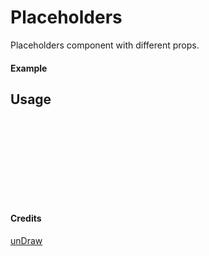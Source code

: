 
<Meta of={Placeholders} title="unDraw/Placeholders" />

# Placeholders

Placeholders component with different props.

#### Example

<Canvas of={Placeholders.Primary} />

## Usage

```ts
import { Placeholders } from "yadl-ui";

const Example = () => {
  return (
      <Placeholders />
  );
};

export default Example;
```

#### Credits
[unDraw](https://undraw.co/illustrations)
